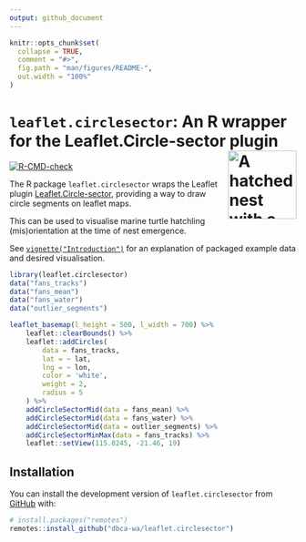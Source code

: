 ```yaml
---
output: github_document
---
```


<!-- README.md is generated from README.Rmd. Please edit that file -->

```r
knitr::opts_chunk$set(
  collapse = TRUE,
  comment = "#>",
  fig.path = "man/figures/README-",
  out.width = "100%"
)
```

# `leaflet.circlesector`: An R wrapper for the Leaflet.Circle-sector plugin <img src="man/figures/logo.jpg" align="right" alt="A hatched nest with a fan of turtle hatchling tracks oritented towards the ocean" width="120" />

<!-- badges: start -->
[![R-CMD-check](https://github.com/dbca-wa/leaflet.circlesector/workflows/R-CMD-check/badge.svg)](https://github.com/dbca-wa/leaflet.circlesector/actions)
<!-- badges: end -->

The R package `leaflet.circlesector` wraps the Leaflet plugin 
[Leaflet.Circle-sector](https://github.com/kluizeberg/Leaflet.Circle-sector), 
providing a way to draw circle segments on leaflet maps.

This can be used to visualise  marine turtle hatchling (mis)orientation at the 
time of nest emergence.

See [`vignette("Introduction")`](https://dbca-wa.github.io/leaflet.circlesector/articles/intro.html) 
for an explanation of packaged example data and desired visualisation.

```r
library(leaflet.circlesector)
data("fans_tracks")
data("fans_mean")
data("fans_water")
data("outlier_segments")

leaflet_basemap(l_height = 500, l_width = 700) %>% 
    leaflet::clearBounds() %>% 
    leaflet::addCircles(
        data = fans_tracks,
        lat = ~ lat,
        lng = ~ lon,
        color = 'white',
        weight = 2,
        radius = 5
    ) %>%
    addCircleSectorMid(data = fans_mean) %>%
    addCircleSectorMid(data = fans_water) %>%
    addCircleSectorMid(data = outlier_segments) %>%
    addCircleSectorMinMax(data = fans_tracks) %>% 
    leaflet::setView(115.0245, -21.46, 19)
```

## Installation

You can install the development version of `leaflet.circlesector` from [GitHub](https://github.com/) with:

``` r
# install.packages("remotes")
remotes::install_github("dbca-wa/leaflet.circlesector")
```
